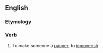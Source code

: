 ==English==

===Etymology===
{{suffix|en|pauper|ize}}

===Verb===
{{en-verb|pauperiz}}

# To make someone a [[pauper]]; to [[impoverish]]